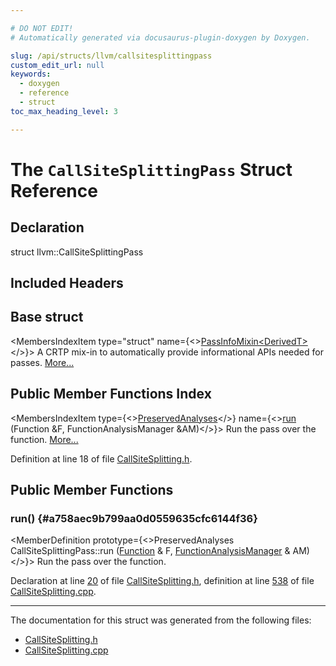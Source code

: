 ```yaml
---

# DO NOT EDIT!
# Automatically generated via docusaurus-plugin-doxygen by Doxygen.

slug: /api/structs/llvm/callsitesplittingpass
custom_edit_url: null
keywords:
  - doxygen
  - reference
  - struct
toc_max_heading_level: 3

---
```





# The `CallSiteSplittingPass` Struct Reference

<DoxygenPage pluginConfig={pluginConfig}>



## Declaration

<CodeBlock>struct llvm::CallSiteSplittingPass</CodeBlock>

## Included Headers

<IncludesList>
<IncludesListItem
  filePath="llvm/Transforms/Scalar/CallSiteSplitting.h"
  permalink="/docs/api/files/include/include/llvm/include/llvm/transforms/include/llvm/transforms/scalar/callsitesplitting-h"
  isLocal="true" />
</IncludesList>

## Base struct

<MembersIndex>

<MembersIndexItem
  type="struct"
  name={<><a href="/docs/api/structs/llvm/passinfomixin">PassInfoMixin&lt;DerivedT&gt;</a></>}>
A CRTP mix-in to automatically provide informational APIs needed for passes. <a href="/docs/api/structs/llvm/passinfomixin/#details">More...</a>
</MembersIndexItem>

</MembersIndex>

## Public Member Functions Index

<MembersIndex>

<MembersIndexItem
  type={<><a href="/docs/api/classes/llvm/preservedanalyses">PreservedAnalyses</a></>}
  name={<><a href="#a758aec9b799aa0d0559635cfc6144f36">run</a> (Function &amp;F, FunctionAnalysisManager &amp;AM)</>}>
Run the pass over the function. <a href="#a758aec9b799aa0d0559635cfc6144f36">More...</a>
</MembersIndexItem>

</MembersIndex>


Definition at line 18 of file <a href="/docs/api/files/include/include/llvm/include/llvm/transforms/include/llvm/transforms/scalar/callsitesplitting-h">CallSiteSplitting.h</a>.

<SectionDefinition>

## Public Member Functions

### run() {#a758aec9b799aa0d0559635cfc6144f36}

<MemberDefinition
  prototype={<>PreservedAnalyses CallSiteSplittingPass::run (<a href="/docs/api/classes/llvm/function">Function</a> &amp; F, <a href="/docs/api/namespaces/llvm/#adce09a5a0de0e3177eb00e932734af2f">FunctionAnalysisManager</a> &amp; AM)</>}>
Run the pass over the function.

Declaration at line <a href="/docs/api/files/include/include/llvm/include/llvm/transforms/include/llvm/transforms/scalar/callsitesplitting-h/#l00020">20</a> of file <a href="/docs/api/files/include/include/llvm/include/llvm/transforms/include/llvm/transforms/scalar/callsitesplitting-h">CallSiteSplitting.h</a>, definition at line <a href="/docs/api/files/lib/lib/transforms/lib/transforms/scalar/callsitesplitting-cpp/#l00538">538</a> of file <a href="/docs/api/files/lib/lib/transforms/lib/transforms/scalar/callsitesplitting-cpp">CallSiteSplitting.cpp</a>.
</MemberDefinition>

</SectionDefinition>

<hr/>

The documentation for this struct was generated from the following files:

<ul>
<li><a href="/docs/api/files/include/include/llvm/include/llvm/transforms/include/llvm/transforms/scalar/callsitesplitting-h">CallSiteSplitting.h</a></li>
<li><a href="/docs/api/files/lib/lib/transforms/lib/transforms/scalar/callsitesplitting-cpp">CallSiteSplitting.cpp</a></li>
</ul>

</DoxygenPage>
